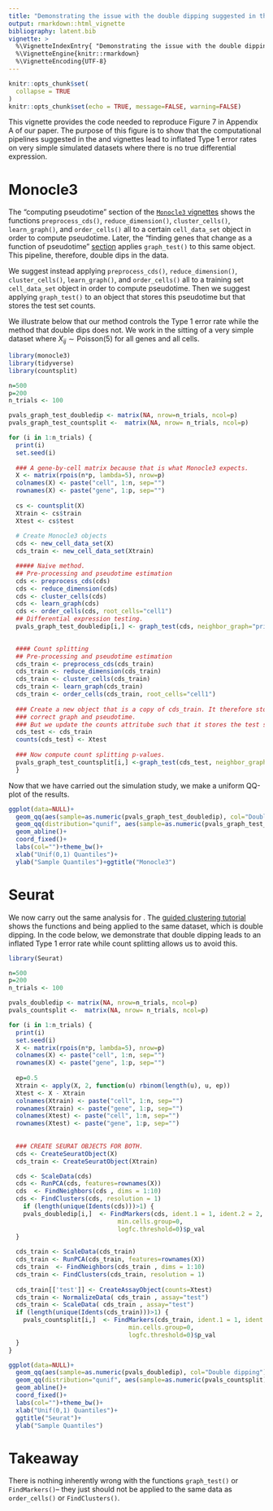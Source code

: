 ```yaml
---
title: "Demonstrating the issue with the double dipping suggested in the Seurat and Monocle3 vignettes." 
output: rmarkdown::html_vignette
bibliography: latent.bib
vignette: >
  %\VignetteIndexEntry{ "Demonstrating the issue with the double dipping" }
  %\VignetteEngine{knitr::rmarkdown}
  %\VignetteEncoding{UTF-8}
---
```


```r
knitr::opts_chunk$set(
  collapse = TRUE
)
knitr::opts_chunk$set(echo = TRUE, message=FALSE, warning=FALSE)
```

This vignette provides the code needed to reproduce Figure 7 in Appendix A of our paper. The purpose of this figure is to show that the computational pipelines suggested in the \texttt{Seurat} and \texttt{Monocle3} vignettes lead to inflated Type 1 error rates on very simple simulated datasets where there is no true differential expression. 

# Monocle3

The "computing pseudotime" section of the [``Monocle3`` vignettes](https://cole-trapnell-lab.github.io/monocle3/docs/trajectories/) shows the functions  ``preprocess_cds()``,
``reduce_dimension()``, ``cluster_cells()``, ``learn_graph()``, and ``order_cells()`` all to a certain ``cell_data_set`` object in order to compute pseudotime. Later, the "finding genes that change as a function of pseudotime" [section](https://cole-trapnell-lab.github.io/monocle3/docs/differential/#pseudo-dep) applies ``graph_test()`` to this same object. This pipeline, therefore, double dips in the data. 

We suggest instead applying ``preprocess_cds()``,
``reduce_dimension()``, ``cluster_cells()``, ``learn_graph()``, and ``order_cells()`` all to a training set ``cell_data_set`` object in order to compute pseudotime. Then we suggest applying ``graph_test()`` to an object that stores this pseudotime but that stores the test set counts.

We illustrate below that our method controls the Type 1 error rate while the method that double dips does not. We work in the sitting of a very simple dataset where $X_{ij} \sim \mathrm{Poisson}(5)$ for all genes and all cells. 

```r
library(monocle3)
library(tidyverse)
library(countsplit)

n=500
p=200
n_trials <- 100

pvals_graph_test_doubledip <- matrix(NA, nrow=n_trials, ncol=p)
pvals_graph_test_countsplit <-  matrix(NA, nrow= n_trials, ncol=p)

for (i in 1:n_trials) {
  print(i)
  set.seed(i)
  
  ### A gene-by-cell matrix because that is what Monocle3 expects. 
  X <- matrix(rpois(n*p, lambda=5), nrow=p)
  colnames(X) <- paste("cell", 1:n, sep="")
  rownames(X) <- paste("gene", 1:p, sep="")
  
  cs <- countsplit(X)
  Xtrain <- cs$train 
  Xtest <- cs$test
  
  # Create Monocle3 objects
  cds <- new_cell_data_set(X)
  cds_train <- new_cell_data_set(Xtrain)

  ##### Naive method.
  ## Pre-processing and pseudotime estimation
  cds <- preprocess_cds(cds)
  cds <- reduce_dimension(cds)
  cds <- cluster_cells(cds)
  cds <- learn_graph(cds)
  cds <- order_cells(cds, root_cells="cell1")
  ## Differential expression testing. 
  pvals_graph_test_doubledip[i,] <- graph_test(cds, neighbor_graph="principal_graph", cores=4)$p_value

  
  #### Count splitting
  ## Pre-processing and pseudotime estimation
  cds_train <- preprocess_cds(cds_train)
  cds_train <- reduce_dimension(cds_train)
  cds_train <- cluster_cells(cds_train)
  cds_train <- learn_graph(cds_train)
  cds_train <- order_cells(cds_train, root_cells="cell1")
  
  ### Create a new object that is a copy of cds_train. It therefore stores the 
  ### correct graph and pseudotime.
  ### But we update the counts attritube such that it stores the test set counts. 
  cds_test <- cds_train
  counts(cds_test) <- Xtest
  
  ### Now compute count splitting p-values. 
  pvals_graph_test_countsplit[i,] <-graph_test(cds_test, neighbor_graph="principal_graph", cores=4)$p_value
  }
```

Now that we have carried out the simulation study, we make a uniform QQ-plot of the results. 

```r
ggplot(data=NULL)+
  geom_qq(aes(sample=as.numeric(pvals_graph_test_doubledip), col="Double Dipping"), distribution="qunif")+
  geom_qq(distribution="qunif", aes(sample=as.numeric(pvals_graph_test_countsplit), col="Count Splitting"))+
  geom_abline()+
  coord_fixed()+
  labs(col="")+theme_bw()+
  xlab("Unif(0,1) Quantiles")+
  ylab("Sample Quantiles")+ggtitle("Monocle3")
```

# Seurat

We now carry out the same analysis for \texttt{Seurat}. The \texttt{Seurat} [guided clustering tutorial](https://satijalab.org/seurat/articles/pbmc3k_tutorial.html) shows the functions \texttt{FindClusters()} and \texttt{FindMarkers()} being applied to the same dataset, which is double dipping. In the code below, we demonstrate that double dipping leads to an inflated Type 1 error rate while count splitting allows us to avoid this. 

```r
library(Seurat)

n=500
p=200
n_trials <- 100

pvals_doubledip <- matrix(NA, nrow=n_trials, ncol=p)
pvals_countsplit <-  matrix(NA, nrow= n_trials, ncol=p)

for (i in 1:n_trials) {
  print(i)
  set.seed(i)
  X <- matrix(rpois(n*p, lambda=5), nrow=p)
  colnames(X) <- paste("cell", 1:n, sep="")
  rownames(X) <- paste("gene", 1:p, sep="")
  
  ep=0.5
  Xtrain <- apply(X, 2, function(u) rbinom(length(u), u, ep))
  Xtest <- X - Xtrain
  colnames(Xtrain) <- paste("cell", 1:n, sep="")
  rownames(Xtrain) <- paste("gene", 1:p, sep="")
  colnames(Xtest) <- paste("cell", 1:n, sep="")
  rownames(Xtest) <- paste("gene", 1:p, sep="")
  
  
  ### CREATE SEURAT OBJECTS FOR BOTH. 
  cds <- CreateSeuratObject(X)
  cds_train <- CreateSeuratObject(Xtrain)

  cds <- ScaleData(cds)
  cds <- RunPCA(cds, features=rownames(X))
  cds  <- FindNeighbors(cds , dims = 1:10)
  cds <- FindClusters(cds, resolution = 1)
    if (length(unique(Idents(cds)))>1) {
    pvals_doubledip[i,]  <- FindMarkers(cds, ident.1 = 1, ident.2 = 2, min.pct=0, min.cells.feature=0,
                              min.cells.group=0,
                              logfc.threshold=0)$p_val
  }
  
  cds_train <- ScaleData(cds_train)
  cds_train <- RunPCA(cds_train, features=rownames(X))
  cds_train  <- FindNeighbors(cds_train , dims = 1:10)
  cds_train <- FindClusters(cds_train, resolution = 1)
  
  cds_train[['test']] <- CreateAssayObject(counts=Xtest)
  cds_train <- NormalizeData( cds_train , assay="test")
  cds_train <- ScaleData( cds_train , assay="test")
  if (length(unique(Idents(cds_train)))>1) {
    pvals_countsplit[i,]  <- FindMarkers(cds_train, ident.1 = 1, ident.2 = 2, min.pct=0, assay="test", min.cells.feature=0,
                                 min.cells.group=0,
                                 logfc.threshold=0)$p_val
  }
}
```


```r
ggplot(data=NULL)+
  geom_qq(aes(sample=as.numeric(pvals_doubledip), col="Double dipping"), distribution="qunif")+
  geom_qq(distribution="qunif", aes(sample=as.numeric(pvals_countsplit), col="Count splitting"))+
  geom_abline()+
  coord_fixed()+
  labs(col="")+theme_bw()+
  xlab("Unif(0,1) Quantiles")+
  ggtitle("Seurat")+
  ylab("Sample Quantiles")
```


# Takeaway

There is nothing inherently wrong with the functions ``graph_test()`` or ``FindMarkers()``-- they just should not be applied to the same data as ``order_cells()`` or ``FindClusters()``. 





